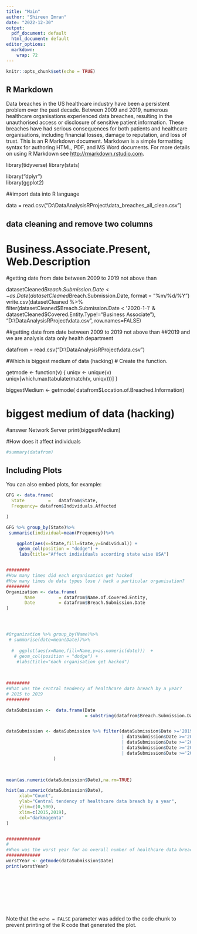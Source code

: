 ```yaml
---
title: "Main"
author: "Shireen Imran"
date: "2022-12-30"
output:
  pdf_document: default
  html_document: default
editor_options: 
  markdown: 
    wrap: 72
---
```


```r
knitr::opts_chunk$set(echo = TRUE)
```

## R Markdown

Data breaches in the US healthcare industry have been a persistent
problem over the past decade. Between 2009 and 2019, numerous healthcare
organisations experienced data breaches, resulting in the unauthorised
access or disclosure of sensitive patient information. These breaches
have had serious consequences for both patients and healthcare
organisations, including financial losses, damage to reputation, and
loss of trust. This is an R Markdown document. Markdown is a simple
formatting syntax for authoring HTML, PDF, and MS Word documents. For
more details on using R Markdown see <http://rmarkdown.rstudio.com>.

library(tidyverse) library(stats)

library("dplyr")\
library(ggplot2)

##import data into R language

data = read.csv("D:\\DataAnalysisRProject\\data_breaches_all_clean.csv")

## data cleaning and remove two columns

# Business.Associate.Present, Web.Description

#getting date from date between 2009 to 2019 not above than

datasetCleaned$Breach.Submission.Date <- as.Date(datasetCleaned$Breach.Submission.Date,
format = "%m/%d/%Y") write.csv(datasetCleaned %\>%
filter(datasetCleaned$Breach.Submission.Date < '2020-1-1' & datasetCleaned$Covered.Entity.Type!="Business
Associate"), "D:\\DataAnalysisRProject\\data.csv", row.names=FALSE)

##getting date from date between 2009 to 2019 not above than ##2019 and
we are analysis data only health department

datafrom = read.csv("D:\\DataAnalysisRProject\\data.csv")

#Which is biggest medium of data (hacking) \# Create the function.

getmode \<- function(v) { uniqv \<- unique(v)
uniqv[which.max(tabulate(match(v, uniqv)))] }

biggestMedium \<- getmode( datafrom\$Location.of.Breached.Information)

# biggest medium of data (hacking)

#answer Network Server print(biggestMedium)

#How does it affect individuals

```r
#summary(datafrom)
```

## Including Plots

You can also embed plots, for example:

```r

GFG <- data.frame(
  State         =   datafrom$State, 
  Frequency= datafrom$Individuals.Affected

)

GFG %>% group_by(State)%>%
 summarise(individual=mean(Frequency))%>%

    ggplot(aes(x=State,fill=State,y=individual)) +  
     geom_col(position = "dodge") +
     labs(title="Affect individuals according state wise USA")


#########
#How many times did each organisation get hacked
#How many times do data types lose / hack a particular organisation?
#########
Organization <- data.frame(
       Name         = datafrom$Name.of.Covered.Entity, 
       Date         = datafrom$Breach.Submission.Date
)




#Organization %>% group_by(Name)%>%
 # summarise(date=mean(Date))%>%
  
  #  ggplot(aes(x=Name,fill=Name,y=as.numeric(date)))  +
   # geom_col(position = "dodge") +
    #labs(title="each organisation get hacked") 
  
  

#########
#What was the central tendency of healthcare data breach by a year?
# 2015 to 2019  
#########

dataSubmission <-  data.frame(Date 
                              = substring(datafrom$Breach.Submission.Date,0,4))


dataSubmission <- dataSubmission %>% filter(dataSubmission$Date >='2019' & dataSubmission$Date  <= '2019'
                                            | dataSubmission$Date >='2018' & dataSubmission$Date  <= '2018' 
                                            | dataSubmission$Date >='2017' & dataSubmission$Date  <= '2017' 
                                            | dataSubmission$Date >='2016' & dataSubmission$Date  <= '2016'
                                            | dataSubmission$Date >='2015' & dataSubmission$Date  <= '2015'
                  ) 
  


mean(as.numeric(dataSubmission$Date),na.rm=TRUE)

hist(as.numeric(dataSubmission$Date),
     xlab="Count",
     ylab="Central tendency of healthcare data breach by a year",
     ylim=c(0,500),
     xlim=c(2015,2019),
     col="darkmagenta"
)


#############
#
#When was the worst year for an overall number of healthcare data breaches
#############
worstYear <- getmode(dataSubmission$Date)
print(worstYear)










```

Note that the `echo = FALSE` parameter was added to the code chunk to
prevent printing of the R code that generated the plot.

